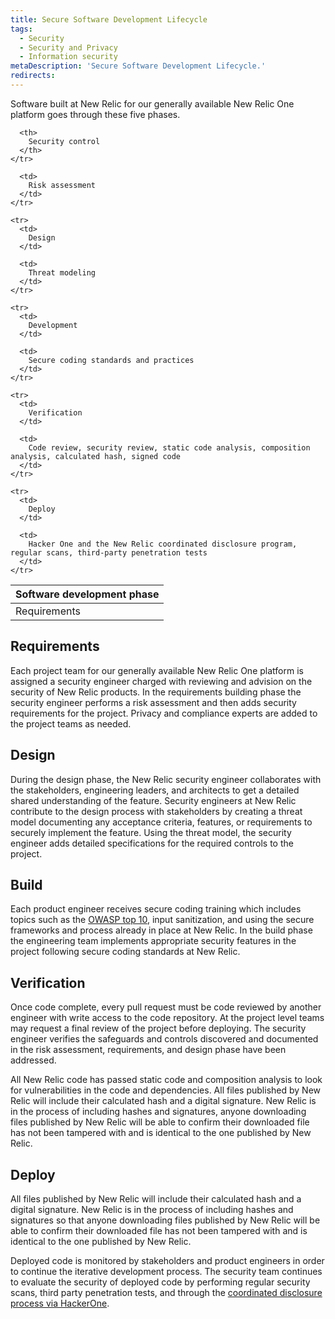 ```yaml
---
title: Secure Software Development Lifecycle
tags:
  - Security
  - Security and Privacy
  - Information security
metaDescription: 'Secure Software Development Lifecycle.'
redirects:
---
```

Software built at New Relic for our generally available New Relic One platform goes through these five phases.

<table>
  <thead>
    <tr>
      <th style = {{ width: "400px"}}>
        Software development phase
      </th>

      <th>
        Security control
      </th>
    </tr>
  </thead>

  <tbody>
    <tr>
      <td>
        Requirements
      </td>

      <td>
        Risk assessment
      </td>
    </tr>

    <tr>
      <td>
        Design
      </td>

      <td>
        Threat modeling
      </td>
    </tr>

    <tr>
      <td>
        Development
      </td>

      <td>
        Secure coding standards and practices
      </td>
    </tr>

    <tr>
      <td>
        Verification
      </td>

      <td>
        Code review, security review, static code analysis, composition analysis, calculated hash, signed code
      </td>
    </tr>

    <tr>
      <td>
        Deploy
      </td>

      <td>
        Hacker One and the New Relic coordinated disclosure program, regular scans, third-party penetration tests
      </td>
    </tr>
  </tbody>
</table>

## Requirements
Each project team for our generally available New Relic One platform is assigned a security engineer charged with reviewing and advision on the security of New Relic products. In the requirements building phase the security engineer performs a risk assessment and then adds security requirements for the project. Privacy and compliance experts are added to the project teams as needed.

## Design
During the design phase, the New Relic security engineer collaborates with the stakeholders, engineering leaders, and architects to get a detailed shared understanding of the feature. Security engineers at New Relic contribute to the design process with stakeholders by creating a threat model documenting any acceptance criteria, features, or requirements to securely implement the feature. Using the threat model, the security engineer adds  detailed specifications for the required controls to the project.

## Build
Each product engineer receives secure coding training which includes topics such as the [OWASP top 10](https://owasp.org/www-project-top-ten/), input sanitization, and using the secure frameworks and process already in place at New Relic. In the build phase the engineering team implements appropriate security features in the project following secure coding standards at New Relic.

## Verification
Once code complete, every pull request must be code reviewed by another engineer with write access to the code repository. At the project level teams may request a final review of the project before deploying. The security engineer verifies the safeguards and controls discovered and documented in the risk assessment, requirements, and design phase have been addressed.

All New Relic code has passed static code and composition analysis to look for vulnerabilities in the code and dependencies. All files published by New Relic will include their calculated hash and a digital signature. New Relic is in the process of including hashes and signatures, anyone downloading files published by New Relic will be able to confirm their downloaded file has not been tampered with and is identical to the one published by New Relic.

## Deploy
All files published by New Relic will include their calculated hash and a digital signature. New Relic is in the process of including hashes and signatures so that anyone downloading files published by New Relic will be able to confirm their downloaded file has not been tampered with and is identical to the one published by New Relic.

Deployed code is monitored by stakeholders and product engineers in order to continue the iterative development process. The security team continues to evaluate the security of deployed code by performing regular security scans, third party penetration tests, and through the [coordinated disclosure process via HackerOne](https://docs.newrelic.com/docs/security/new-relic-security/data-privacy/reporting-security-vulnerabilities).
